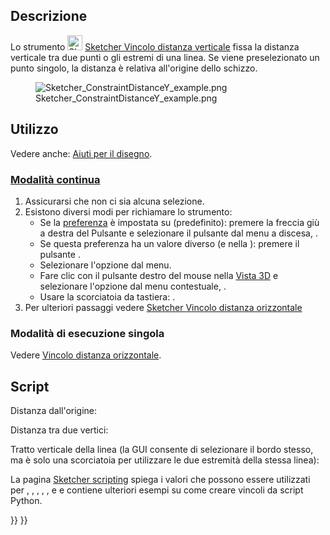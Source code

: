 <languages/>

{{Docnav/it
|[[Sketcher_ConstrainDistanceX/it|Distanza orizzontale]]
|[[Sketcher_ConstrainDistance/it|Distanza]]
|[[Sketcher_Workbench/it|Sketcher]]
|IconL=Sketcher_ConstrainDistanceX.svg‎
|IconR=Sketcher_ConstrainDistance.svg
|IconC=Workbench_Sketcher.svg
}}

{{GuiCommand/it
|Name=Sketcher ConstrainDistanceY
|Name/it=Sketcher Vincolo distanza verticale
|MenuLocation=Schizzo → Vincoli Sketcher → Vincolo distanza verticale
|Workbenches=[[Sketcher_Workbench/it|Sketcher]]
|Shortcut={{KEY|I}}
|SeeAlso=[[Sketcher_ConstrainDistanceX/it|Sketcher Vincolo distanza orizzontale]], [[Sketcher_ConstrainDistance/it|Sketcher Vincolo distanza]]
}}

<span id="Description"></span>
==Descrizione==

Lo strumento [[Image:Sketcher_ConstrainDistanceY.svg|24px]] [[Sketcher_ConstrainDistanceY/it|Sketcher Vincolo distanza verticale]] 
fissa la distanza verticale tra due punti o gli estremi di una linea. Se viene preselezionato un punto singolo, la distanza è relativa all'origine dello schizzo.

[[File:Sketcher ConstraintDistanceY example.png]]

<span id="Usage"></span>
==Utilizzo==

Vedere anche: [[Sketcher_Workbench/it#Drawing_aids|Aiuti per il disegno]].

<span id="Continue_mode"></span>
===[[Sketcher_Workbench/it#Continue_modes|Modalità continua]]===

# Assicurarsi che non ci sia alcuna selezione.
# Esistono diversi modi per richiamare lo strumento:
#* Se la [[Sketcher_Preferences/it#General|preferenza]] {{MenuCommand|Vincoli dimensionali}}  è impostata su {{Value|Strumento singolo}} (predefinito): premere la freccia giù a destra del Pulsante {{Button|[[Image:Sketcher_Dimension.svg||x16px]][[Image:Toolbar_flyout_arrow.svg|x16px]]}} e selezionare il pulsante {{MenuCommand|[[Image:Sketcher_ConstrainDistanceY.svg|16px]] Vincolo distanza verticale}} dal menu a discesa, {{Version/it|1.0}}.
#* Se questa preferenza ha un valore diverso (e nella {{VersionMinus/it|0.21}}): premere il pulsante {{Button|[[Image:Sketcher_ConstrainDistanceY.svg|16px]] [[Sketcher_ConstrainDistanceY/it|Vincolo distanza verticale]]}}.
#* Selezionare l'opzione {{MenuCommand|Schizzo → Vincoli Sketcher → [[Image:Sketcher_ConstrainDistanceY.svg|16px]] Vincolo distanza verticale}} dal menu.
#* Fare clic con il pulsante destro del mouse nella [[3D_view/it|Vista 3D]] e selezionare l'opzione {{MenuCommand|Dimensione → [[Image:Sketcher_ConstrainDistanceY.svg|16px]] Vincolo distanza verticale}} dal menu contestuale, {{Version/it|1.0}}.
#* Usare la scorciatoia da tastiera: {{KEY|I}}.
# Per ulteriori passaggi vedere [[Sketcher_ConstrainDistanceX/it#Continue_mode|Sketcher Vincolo distanza orizzontale]]

<span id="Run-once_mode"></span>
===Modalità di esecuzione singola===

Vedere [[Sketcher_ConstrainDistanceX/it#Modalità_di_esecuzione_singola|Vincolo distanza orizzontale]].

<span id="Scripting"></span>
==Script==

Distanza dall'origine:

{{Code|code=Sketch.addConstraint(Sketcher.Constraint('DistanceY', Edge, PointOfEdge, -1, 1, App.Units.Quantity('123.0 mm')))}}

Distanza tra due vertici:

{{Code|code=Sketch.addConstraint(Sketcher.Constraint('DistanceY', Edge1, PointOfEdge1, Edge2, PointOfEdge2, App.Units.Quantity('123.0 mm')))}}

Tratto verticale della linea (la GUI consente di selezionare il bordo stesso, ma è solo una scorciatoia per utilizzare le due estremità della stessa linea):

{{Code|code=Sketch.addConstraint(Sketcher.Constraint('DistanceY', Line, 1, Line, 2, App.Units.Quantity('123.0 mm')))}}

La pagina [[Sketcher_scripting/it|Sketcher scripting]] spiega i valori che possono essere utilizzati per {{incode|Edge}}, {{incode|Edge1}}, {{incode|Edge2}}, {{incode|PointOfEdge}}, {{incode| PuntoOfEdge1}}, {{incode| PointOfEdge2}} e {{incode|Line}} e contiene ulteriori esempi su come creare vincoli da script Python.


{{Docnav/it
|[[Sketcher_ConstrainDistanceX/it|Distanza orizzontale]]
|[[Sketcher_ConstrainDistance/it|Distanza]]
|[[Sketcher_Workbench/it|Sketcher]]
|IconL=Sketcher_ConstrainDistanceX.svg‎
|IconR=Sketcher_ConstrainDistance.svg
|IconC=Workbench_Sketcher.svg
}}

{{Sketcher_Tools_navi{{#translation:}}}}
{{Userdocnavi{{#translation:}}}}